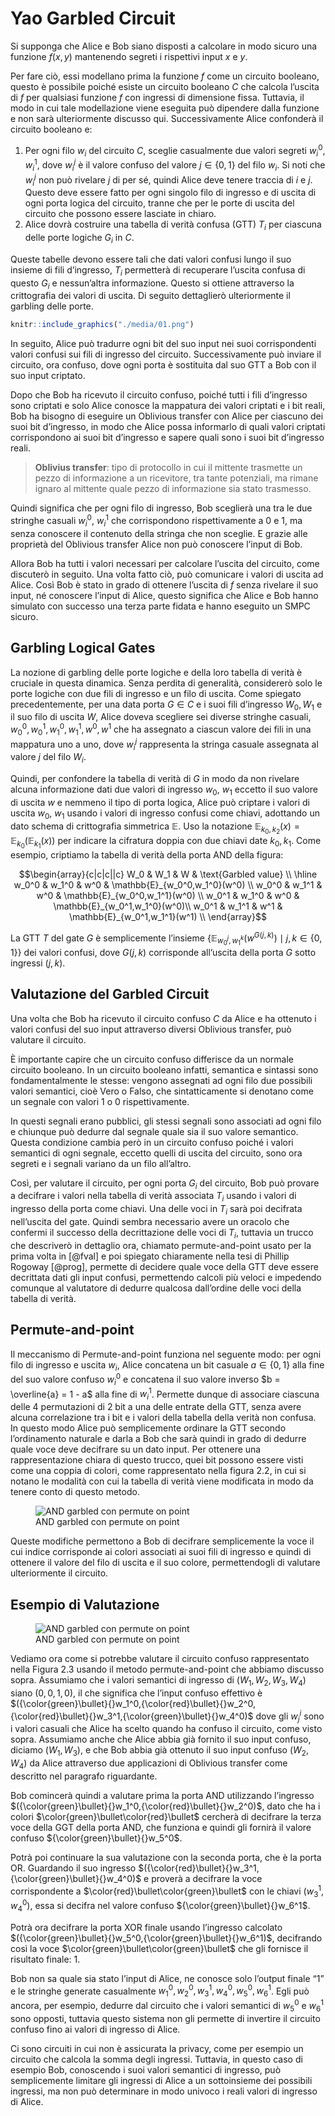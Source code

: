 # Yao Garbled Circuit

Si supponga che Alice e Bob siano disposti a calcolare in modo sicuro una funzione $f(x, y)$ mantenendo segreti i rispettivi input $x$ e $y$.

Per fare ciò, essi modellano prima la funzione $f$ come un circuito booleano, questo è possibile poiché esiste un circuito booleano $C$ che calcola l'uscita di $f$ per qualsiasi funzione $f$ con ingressi di dimensione fissa. Tuttavia, il modo in cui tale modellazione viene eseguita può dipendere dalla funzione e non sarà ulteriormente discusso qui. Successivamente Alice confonderà il circuito booleano e: 

1. Per ogni filo $w_i$ del circuito $C$, sceglie casualmente due valori segreti $w^{0}_{i}$, $w^{1}_{i}$, dove $w^{j}_{i}$ è il valore confuso del valore $j \in \{0,1\}$ del filo $w_i$. Si noti che $w^{j}_{i}$ non può rivelare $j$ di per sé, quindi Alice deve tenere traccia di $i$ e $j$. Questo deve essere fatto per ogni singolo filo di ingresso e di uscita di ogni porta logica del circuito, tranne che per le porte di uscita del circuito che possono essere lasciate in chiaro.
2. Alice dovrà costruire una tabella di verità confusa (GTT) $T_i$ per ciascuna delle porte logiche $G_i$ in $C$.

\newpage

Queste tabelle devono essere tali che dati valori confusi lungo il suo insieme di fili d'ingresso, $T_i$ permetterà di recuperare l'uscita confusa di questo $G_i$ e nessun'altra informazione. Questo si ottiene attraverso la crittografia dei valori di uscita. Di seguito dettaglierò ulteriormente il garbling delle porte.

```r
knitr::include_graphics("./media/01.png")
```

In seguito, Alice può tradurre ogni bit del suo input nei suoi corrispondenti valori confusi sui fili di ingresso del circuito. Successivamente può inviare il circuito, ora confuso, dove ogni porta è sostituita dal suo GTT a Bob con il suo input criptato.

Dopo che Bob ha ricevuto il circuito confuso, poiché tutti i fili d'ingresso sono criptati e solo Alice conosce la mappatura dei valori criptati e i bit reali, Bob ha bisogno di eseguire un Oblivious transfer con Alice per ciascuno dei suoi bit d'ingresso, in modo che Alice possa informarlo di quali valori criptati corrispondono ai suoi bit d'ingresso e sapere quali sono i suoi bit d'ingresso reali.

> **Oblivius transfer**: tipo di protocollo in cui il mittente trasmette un pezzo di informazione a un ricevitore, tra tante potenziali, ma rimane ignaro al mittente quale pezzo di informazione sia stato trasmesso.

Quindi significa che per ogni filo di ingresso, Bob sceglierà una tra le due stringhe casuali $w^{0}_{i}$, $w^{1}_{i}$ che corrispondono rispettivamente a $0$ e $1$, ma senza conoscere il contenuto della stringa che non sceglie. E grazie alle proprietà del Oblivious transfer Alice non può conoscere l'input di Bob.

Allora Bob ha tutti i valori necessari per calcolare l'uscita del circuito, come discuterò in seguito. Una volta fatto ciò, può comunicare i valori di uscita ad Alice. Così Bob è stato in grado di ottenere l'uscita di $f$ senza rivelare il suo input, né conoscere l'input di Alice, questo significa che Alice e Bob hanno simulato con successo una terza parte fidata e hanno eseguito un SMPC sicuro.

\newpage

## Garbling Logical Gates

La nozione di garbling delle porte logiche e della loro tabella di verità è cruciale in questa dinamica. Senza perdita di generalità, considererò solo le porte logiche con due fili di ingresso e un filo di uscita. Come spiegato precedentemente, per una data porta $G \in C$ e i suoi fili d'ingresso $W_0, W_1$ e il suo filo di uscita $W$, Alice doveva scegliere sei diverse stringhe casuali, $w^{0}_{0}, w^{1}_{0}, w^{0}_{1}, w^{1}_{1}, w^0, w^1$ che ha assegnato a ciascun valore dei fili in una mappatura uno a uno, dove $w^{j}_{i}$ rappresenta la stringa casuale assegnata al valore $j$ del filo $W_i$.

Quindi, per confondere la tabella di verità di $G$ in modo da non rivelare alcuna informazione dati due valori di ingresso $w_0$, $w_1$ eccetto il suo valore di uscita $w$ e  nemmeno il tipo di porta logica, Alice può criptare i valori di uscita $w_0$, $w_1$ usando i valori di ingresso confusi come chiavi, adottando un dato schema di crittografia simmetrica $\mathbb{E}$. Uso la notazione $\mathbb{E}_{k_0,k_2}(x) = \mathbb{E}_{k_0}(\mathbb{E}_{k_1}(x))$ per indicare la cifratura doppia con due chiavi date $k_0, k_1$. Come esempio, criptiamo la tabella di verità della porta AND della figura:

$$\begin{array}{c|c|c||c}
W_0 & W_1 & W & \text{Garbled value} \\ \hline
        w_0^0 & w_1^0 & w^0 & \mathbb{E}_{w_0^0,w_1^0}(w^0) \\
        w_0^0 & w_1^1 & w^0 & \mathbb{E}_{w_0^0,w_1^1}(w^0) \\
        w_0^1 & w_1^0 & w^0 & \mathbb{E}_{w_0^1,w_1^0}(w^0)\\
        w_0^1 & w_1^1 & w^1 & \mathbb{E}_{w_0^1,w_1^1}(w^1)	\\
\end{array}$$

La GTT $T$ del gate $G$ è semplicemente l'insieme $\left\lbrace\mathbb{E}_{w_0^j,w_1^k}(w^{G(j,k)}) \mid j,k \in  \left\lbrace0,1\right\rbrace \right\rbrace$ dei valori confusi, dove $G(j,k)$ corrisponde all'uscita della porta $G$ sotto ingressi $(j,k)$.

\newpage

## Valutazione del Garbled Circuit

Una volta che Bob ha ricevuto il circuito confuso $C$ da Alice e ha ottenuto i valori confusi del suo input attraverso diversi Oblivious transfer, può valutare il circuito.

È importante capire che un circuito confuso differisce da un normale circuito booleano. In un circuito booleano infatti, semantica e sintassi sono fondamentalmente le stesse: vengono assegnati ad ogni filo due possibili valori semantici, cioè Vero o Falso, che sintatticamente si denotano come un segnale con valori 1 o 0 rispettivamente.

In questi segnali erano pubblici, gli stessi segnali sono associati ad ogni filo e chiunque può dedurre dal segnale quale sia il suo valore semantico. Questa condizione cambia però in un circuito confuso poiché i valori semantici di ogni segnale, eccetto quelli di uscita del circuito, sono ora segreti e i segnali variano da un filo all'altro.

Così, per valutare il circuito, per ogni porta $G_i$ del circuito, Bob può provare a decifrare i valori nella tabella di verità associata $T_i$ usando i valori di ingresso della porta come chiavi. Una delle voci in $T_i$ sarà poi decifrata nell'uscita del gate. Quindi sembra necessario avere un oracolo che confermi il successo della decrittazione delle voci di $T_i$, tuttavia un trucco che descriverò in dettaglio ora, chiamato permute-and-point usato per la prima volta in [@fval] e poi spiegato chiaramente nella tesi di Phillip Rogoway [@prog], permette di decidere quale voce della GTT deve essere decrittata dati gli input confusi, permettendo calcoli più veloci e impedendo comunque al valutatore di dedurre qualcosa dall'ordine delle voci della tabella di verità.

## Permute-and-point

Il meccanismo di Permute-and-point funziona nel seguente modo: per ogni filo di ingresso e uscita $w_i$, Alice concatena un bit casuale $a \in \{0,1\}$ alla fine del suo valore confuso $w^{0}_i$ e concatena il suo valore inverso $b = \overline{a} = 1 - a$ alla fine di $w^{1}_{i}$. Permette dunque di associare ciascuna delle 4 permutazioni di 2 bit a una delle entrate della GTT, senza avere alcuna correlazione tra i bit e i valori della tabella della verità non confusa. In questo modo Alice può semplicemente ordinare la GTT secondo l'ordinamento naturale e darla a Bob che sarà quindi in grado di dedurre quale voce deve decifrare su un dato input. Per ottenere una rappresentazione chiara di questo trucco, quei bit possono essere visti come una coppia di colori, come rappresentato nella figura 2.2, in cui si notano le modalità con cui la tabella di verità viene modificata in modo da tenere conto di questo metodo.

\newpage

![AND garbled con permute on point](./media/02.png)

Queste modifiche permettono a Bob di decifrare semplicemente la voce il cui indice corrisponde ai colori associati ai suoi fili di ingresso e quindi di ottenere il valore del filo di uscita e il suo colore, permettendogli di valutare ulteriormente il circuito.

## Esempio di Valutazione

![AND garbled con permute on point](./media/03.png)

Vediamo ora come si potrebbe valutare il circuito confuso rappresentato nella Figura 2.3 usando il metodo permute-and-point che abbiamo discusso sopra. Assumiamo che i valori semantici di ingresso di $(W_1,W_2,W_3,W_4)$ siano $(0,0,1,0)$, il che significa che l'input confuso effettivo è $({\color{green}\bullet}{}w_1^0,{\color{red}\bullet}{}w_2^0,{\color{red}\bullet}{}w_3^1,{\color{green}\bullet}{}w_4^0)$ dove gli $w^i_j$ sono i valori casuali che Alice ha scelto quando ha confuso il circuito, come visto sopra. Assumiamo anche che Alice abbia già fornito il suo input confuso, diciamo $(W_1,W_3)$, e che Bob abbia già ottenuto il suo input confuso $(W_2,W_4)$ da Alice attraverso due applicazioni di Oblivious transfer come descritto nel paragrafo riguardante.

Bob comincerà quindi a valutare prima la porta AND utilizzando l'ingresso $({\color{green}\bullet}{}w_1^0,{\color{red}\bullet}{}w_2^0)$, dato che ha i colori $\color{green}\bullet\color{red}\bullet$ cercherà di decifrare la terza voce della GGT della porta AND, che funziona e quindi gli fornirà il valore confuso ${\color{green}\bullet}{}w_5^0$.

Potrà poi continuare la sua valutazione con la seconda porta, che è la porta OR. Guardando il suo ingresso $({\color{red}\bullet}{}w_3^1,{\color{green}\bullet}{}w_4^0)$ e proverà a decifrare la voce corrispondente a $\color{red}\bullet\color{green}\bullet$ con le chiavi $(w_3^1,w_4^0)$, essa si decifra nel valore confuso ${\color{green}\bullet}{}w_6^1$.

Potrà ora decifrare la porta XOR finale usando l'ingresso calcolato $({\color{green}\bullet}{}w_5^0,{\color{green}\bullet}{}w_6^1)$, decifrando così la voce $\color{green}\bullet\color{green}\bullet$ che gli fornisce il risultato finale: $1$.

Bob non sa quale sia stato l'input di Alice, ne conosce solo l'output finale "1" e le stringhe generate casualmente $w_1^0,w_2^0,w_3^1,w_4^0,w_5^0,w_6^1$. Egli può ancora, per esempio, dedurre dal circuito che i valori semantici di $w_5^0$ e $w_6^1$ sono opposti, tuttavia questo sistema non gli permette di invertire il circuito confuso fino ai valori di ingresso di Alice. 

Ci sono circuiti in cui non è assicurata la privacy, come per esempio un circuito che calcola la somma degli ingressi. Tuttavia, in questo caso di esempio Bob, conoscendo i suoi valori semantici di ingresso, può semplicemente limitare gli ingressi di Alice a un sottoinsieme dei possibili ingressi, ma non può determinare in modo univoco i reali valori di ingresso di Alice.